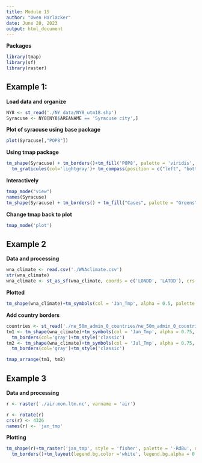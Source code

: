 ```yaml
---
title: Module 15
author: "Owen Harlacker"
date: June 20, 2023
output: html_document
---
```

**Packages**
```r
library(tmap)
library(sf)
library(raster)
```


## Example 1:

**Load data and organize**
```r
NY8 <- st_read('./NY_data/NY8_utm18.shp')
Syracuse <- NY8[NY8$AREANAME == 'Syracuse city',]
```

**Plot of syracuse using base package**
```r
plot(Syracuse[,"POP8"])
```


**Using tmap package**
```r
tm_shape(Syracuse) + tm_borders()+tm_fill('POP8', palette = 'viridis', style = 'quantile') +
  tm_graticules(col='lightgray')+ tm_compass(position = c("left", "bottom"))+  tm_credits(date(), position = c("right", "top"))

```


**Interactively**
```r
tmap_mode("view")
names(Syracuse)
tm_shape(Syracuse) + tm_borders() + tm_fill("Cases", palette = "Greens")

```


**Change tmap back to plot**
```r
tmap_mode('plot')
```


## Example 2

**Data and processing**
```r
wna_climate <- read.csv('./WNAclimate.csv')
str(wna_climate)
wna_climate <- st_as_sf(wna_climate, coords = c('LONDD', 'LATDD'), crs = 4326)
```


**Plotted**
```r
tm_shape(wna_climate)+tm_symbols(col = 'Jan_Tmp', alpha = 0.5, palette = '-RdBu')

```


**Add country borders**
```r
countries <- st_read('./ne_50m_admin_0_countries/ne_50m_admin_0_countries.shp')
tm1 <- tm_shape(wna_climate)+tm_symbols(col = 'Jan_Tmp', alpha = 0.75, palette = '-RdBu') + tm_shape(countries)+
  tm_borders(col='gray')+tm_style('classic')
tm2 <- tm_shape(wna_climate)+tm_symbols(col = 'Jul_Tmp', alpha = 0.75, palette = '-RdBu') + tm_shape(countries)+
  tm_borders(col='gray')+tm_style('classic')

tmap_arrange(tm1, tm2)
```


## Example 3

**Data and processing**
```r
r <- raster('./air.mon.ltm.nc', varname = 'air')

r <- rotate(r)
crs(r) <- 4326
names(r) <- 'jan_tmp'
```


**Plotting**
```r
tm_shape(r)+tm_raster('jan_tmp', style = 'fisher', palette = '-RdBu', n=11) + tm_shape(countries)+
  tm_borders()+tm_layout(legend.bg.color ='white', legend.bg.alpha = 0.6, legend.outside = TRUE, legend.outside.position = 'left')

```
